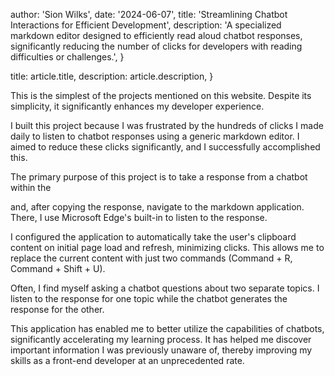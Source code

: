 
  author: 'Sion Wilks',
  date: '2024-06-07',
  title: 'Streamlining Chatbot Interactions for Efficient Development',
  description:
    'A specialized markdown editor designed to efficiently read aloud chatbot responses, significantly reducing the number of clicks for developers with reading difficulties or challenges.',
}

  title: article.title,
  description: article.description,
}


This is the simplest of the projects mentioned on this website. Despite its simplicity, it significantly enhances my developer experience.

I built this project because I was frustrated by the hundreds of clicks I made daily to listen to chatbot responses using a generic markdown editor. I aimed to reduce these clicks significantly, and I successfully accomplished this.

The primary purpose of this project is to take a response from a chatbot within the <ExternalLink href="https://www.cursor.com/" content="Cursor IDE" />

<VideoPlayer videoKey="mdDemo" large />
and, after copying the response, navigate to the markdown application. There, I use
Microsoft Edge's built-in <ExternalLink
  href="https://www.microsoft.com/en-us/edge/features/read-aloud?form=MA13FJ"
  content="Read Aloud feature"
/> to listen to the response.

I configured the application to automatically take the user's clipboard content on initial page load and refresh, minimizing clicks. This allows me to replace the current content with just two commands (Command + R, Command + Shift + U).

<VideoPlayer videoKey="mdDemo2" large />
Often, I find myself asking a chatbot questions about two separate topics. I listen
to the response for one topic while the chatbot generates the response for the other.

This application has enabled me to better utilize the capabilities of chatbots, significantly accelerating my learning process. It has helped me discover important information I was previously unaware of, thereby improving my skills as a front-end developer at an unprecedented rate.
